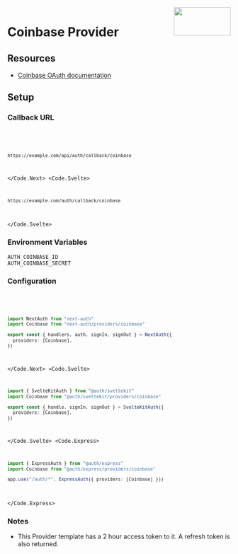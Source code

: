 
<img align="right" src="/img/providers/coinbase.svg" height="64" width="128" />

# Coinbase Provider

## Resources

- [Coinbase OAuth documentation](https://developers.coinbase.com/api/v2)

## Setup

### Callback URL

<Code>
  <Code.Next>

```bash
https://example.com/api/auth/callback/coinbase
```

  </Code.Next>
  <Code.Svelte>

```bash
https://example.com/auth/callback/coinbase
```

  </Code.Svelte>
</Code>

### Environment Variables

```
AUTH_COINBASE_ID
AUTH_COINBASE_SECRET
```

### Configuration

<Code>
  <Code.Next>

```ts filename="/auth.ts"
import NextAuth from "next-auth"
import Coinbase from "next-auth/providers/coinbase"

export const { handlers, auth, signIn, signOut } = NextAuth({
  providers: [Coinbase],
})
```

  </Code.Next>
  <Code.Svelte>

```ts filename="/src/auth.ts"
import { SvelteKitAuth } from "@auth/sveltekit"
import Coinbase from "@auth/sveltekit/providers/coinbase"

export const { handle, signIn, signOut } = SvelteKitAuth({
  providers: [Coinbase],
})
```

  </Code.Svelte>
  <Code.Express>

```ts filename="/src/app.ts"
import { ExpressAuth } from "@auth/express"
import Coinbase from "@auth/express/providers/coinbase"

app.use("/auth/*", ExpressAuth({ providers: [Coinbase] }))
```

  </Code.Express>
</Code>

### Notes

- This Provider template has a 2 hour access token to it. A refresh token is also returned.
